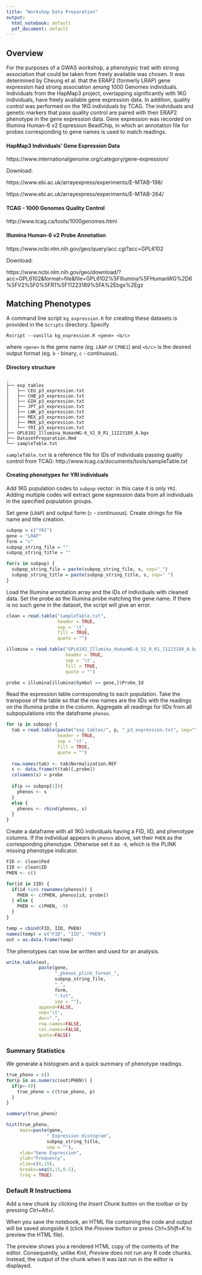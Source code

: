 ```yaml
---
title: "Workshop Data Preparation"
output:
  html_notebook: default
  pdf_document: default
---
```


## Overview

For the purposes of a GWAS workshop, a phenotypic trait with strong association that could be taken from freely available was chosen. It was determined by Cheung et al. that the ERAP2 (formerly LRAP) gene expression had strong association among 1000 Genomes individuals. Individuals from the HapMap3 project, overlapping significantly with 1KG individuals, have freely available gene expression data. In addition, quality control was performed on the 1KG individuals by TCAG. The individuals and genetic markers that pass quality control are paired with their ERAP2 phenotype in the gene expression data. Gene expression was recorded on Illumina Human-6 v2 Expression BeadChip, in which an annotation file for probes corresponding to gene names is used to match readings. 


#### HapMap3 Individuals' Gene Expression Data

https://www.internationalgenome.org/category/gene-expression/

Download:

https://www.ebi.ac.uk/arrayexpress/experiments/E-MTAB-198/

https://www.ebi.ac.uk/arrayexpress/experiments/E-MTAB-264/


#### TCAG - 1000 Genomes Quality Control

http://www.tcag.ca/tools/1000genomes.html


#### Illumina Human-6 v2 Probe Annotation

https://www.ncbi.nlm.nih.gov/geo/query/acc.cgi?acc=GPL6102

Download:

https://www.ncbi.nlm.nih.gov/geo/download/?acc=GPL6102&format=file&file=GPL6102%5FIllumina%5FHumanWG%2D6%5FV2%5F0%5FR1%5F11223189%5FA%2Ebgx%2Egz


## Matching Phenotypes

A command line script `kg_expression.R` for creating these datasets is provided in the `Scripts` directory. Specify

```
Rscript --vanilla kg_expression.R <gene> <b/c>
```

where `<gene>` is the gene name (eg. `LRAP` or `CPNE1`) and `<b/c>` is the desired output format (eg. `b` - binary, `c` - continuous).

#### Directory structure
```
.
├── exp_tables
│   ├── CEU_p3_expression.txt
│   ├── CHB_p3_expression.txt
│   ├── GIH_p3_expression.txt
│   ├── JPT_p3_expression.txt
│   ├── LWK_p3_expression.txt
│   ├── MEX_p3_expression.txt
│   ├── MKK_p3_expression.txt
│   └── YRI_p3_expression.txt
├── GPL6102_Illumina_HumanWG-6_V2_0_R1_11223189_A.bgx
├── DatasetPreparation.Rmd
└── sampleTable.txt
```
`sampleTable.txt` is a reference file for IDs of individuals passing quality control from TCAG: http://www.tcag.ca/documents/tools/sampleTable.txt

#### Creating phenotypes for YRI individuals

Add 1KG population codes to `subpop` vector: in this case it is only `YRI`. Adding multiple codes will extract gene expression data from all individuals in the specified population groups. 

Set gene (`LRAP`) and output form (`c` - continuous). Create strings for file name and title creation.

```r
subpop = c("YRI")
gene = "LRAP"
form = "c"
subpop_string_file = ""
subpop_string_title = ""

for(s in subpop) {
  subpop_string_file = paste(subpop_string_file, s, sep="_")
  subpop_string_title = paste(subpop_string_title, s, sep=" ")
}
```
Load the Illumina annotation array and the IDs of individuals with cleaned data. Set the probe as the Illumina probe matching the gene name. If there is no such gene in the dataset, the script will give an error.

```r
clean = read.table("sampleTable.txt", 
                   header = TRUE, 
                   sep = '\t', 
                   fill = TRUE, 
                   quote = "")

illumina = read.table("GPL6102_Illumina_HumanWG-6_V2_0_R1_11223189_A.bgx",  
                      header = TRUE, 
                      sep = '\t', 
                      fill = TRUE, 
                      quote = "")

probe = illumina[illumina$Symbol == gene,]$Probe_Id
```
Read the expression table corresponding to each population. Take the transpose of the table so that the row names are the IIDs with the readings on the Illumina probe in the column. Aggregate all readings for IIDs from all subpopulations into the dataframe `phenos`.
```r
for (p in subpop) {
  tab = read.table(paste("exp_tables/", p, "_p3_expression.txt", sep=""),
                   header = TRUE, 
                   sep = '\t', 
                   fill = TRUE, 
                   quote = "")
  
  row.names(tab) <- tab$Normalization.REF
  s <- data.frame(t(tab)[,probe])
  colnames(s) = probe
  
  if(p == subpop[1]){
    phenos <- s
  }
  else {
    phenos <- rbind(phenos, s)
  }
}
```

Create a dataframe with all 1KG individuals having a FID, IID, and phenotype columns. If the individual appears in `phenos` above, set their `PHEN` as the corresponding phenotype. Otherwise set it as `-9`, which is the PLINK missing phenotype indicator.

```r
FID <- clean$Ped
IID <- clean$ID
PHEN <- c()

for(id in IID) {
  if(id %in% rownames(phenos)) {
    PHEN <- c(PHEN, phenos[id, probe])
  } else {
    PHEN <- c(PHEN, -9)
  }
}

temp = cbind(FID, IID, PHEN)
names(temp) = c("FID", "IID", "PHEN")
out = as.data.frame(temp)
```

The phenotypes can now be written and used for an analysis.

```r
write.table(out, 
            paste(gene, 
                  "_phenos_plink_format_", 
                  subpop_string_file, 
                  "_", 
                  form, 
                  ".txt", 
                  sep = ""), 
            append=FALSE, 
            sep='\t', 
            dec=".", 
            row.names=FALSE, 
            col.names=FALSE, 
            quote=FALSE)
```

### Summary Statistics
We generate a histogram and a quick summary of phenotype readings.

```r
true_pheno = c()
for(p in as.numeric(out$PHEN)) {
  if(p>-9){
    true_pheno = c(true_pheno, p)
  }
}

summary(true_pheno)

hist(true_pheno,  
     main=paste(gene, 
               " Expression Histogram", 
               subpop_string_title, 
               sep = ""),
     xlab="Gene Expression",
     ylab="Frequency",
     xlim=c(6,15),
     breaks=seq(6,15,0.5),
     freq = TRUE)
```







### Default R Instructions

Add a new chunk by clicking the *Insert Chunk* button on the toolbar or by pressing *Ctrl+Alt+I*.

When you save the notebook, an HTML file containing the code and output will be saved alongside it (click the *Preview* button or press *Ctrl+Shift+K* to preview the HTML file).

The preview shows you a rendered HTML copy of the contents of the editor. Consequently, unlike *Knit*, *Preview* does not run any R code chunks. Instead, the output of the chunk when it was last run in the editor is displayed.
